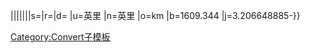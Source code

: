{{convert/{{#ifeq:{{{4}}}|chain|and/chain|{{{d}}}}}|{{{1}}}|{{{2|}}}|{{{3|}}}|{{{4|}}}|{{{5|}}}|{{{6|}}}|s={{{s|}}}|r={{{r}}}|d={{{d}}}
|u=英里
|n=英里
|o=km
|b=1609.344
|j=3.206648885-{{{j|0}}}}}<noinclude>
[[Category:Convert子模板]]
</noinclude>